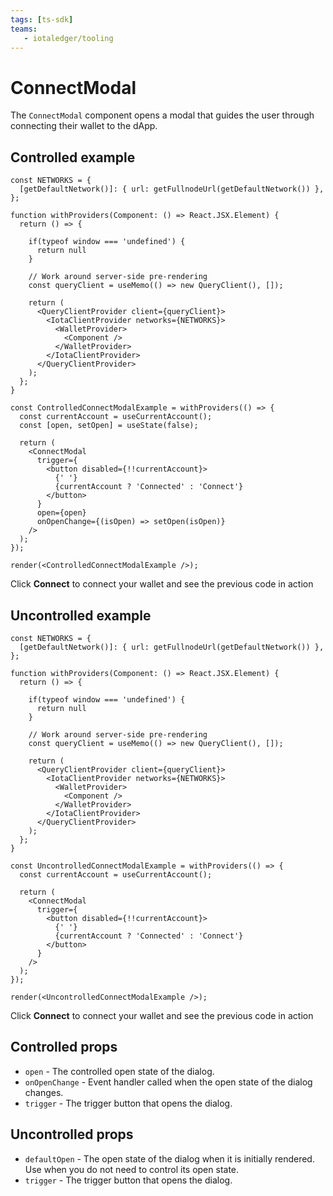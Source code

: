 ```yaml
---
tags: [ts-sdk]
teams:
   - iotaledger/tooling
---
```

# ConnectModal

The `ConnectModal` component opens a modal that guides the user through connecting their wallet to
the dApp.

## Controlled example

```tsx live noInline
const NETWORKS = {
  [getDefaultNetwork()]: { url: getFullnodeUrl(getDefaultNetwork()) },
};

function withProviders(Component: () => React.JSX.Element) {
  return () => {

    if(typeof window === 'undefined') {
      return null
    }

    // Work around server-side pre-rendering
    const queryClient = useMemo(() => new QueryClient(), []);

    return (
      <QueryClientProvider client={queryClient}>
        <IotaClientProvider networks={NETWORKS}>
          <WalletProvider>
            <Component />
          </WalletProvider>
        </IotaClientProvider>
      </QueryClientProvider>
    );
  };
}

const ControlledConnectModalExample = withProviders(() => {
  const currentAccount = useCurrentAccount();
  const [open, setOpen] = useState(false);

  return (
    <ConnectModal
      trigger={
        <button disabled={!!currentAccount}>
          {' '}
          {currentAccount ? 'Connected' : 'Connect'}
        </button>
      }
      open={open}
      onOpenChange={(isOpen) => setOpen(isOpen)}
    />
  );
});

render(<ControlledConnectModalExample />);
```

Click **Connect** to connect your wallet and see the previous code in action

## Uncontrolled example

```tsx live noInline
const NETWORKS = {
  [getDefaultNetwork()]: { url: getFullnodeUrl(getDefaultNetwork()) },
};

function withProviders(Component: () => React.JSX.Element) {
  return () => {

    if(typeof window === 'undefined') {
      return null
    }

    // Work around server-side pre-rendering
    const queryClient = useMemo(() => new QueryClient(), []);

    return (
      <QueryClientProvider client={queryClient}>
        <IotaClientProvider networks={NETWORKS}>
          <WalletProvider>
            <Component />
          </WalletProvider>
        </IotaClientProvider>
      </QueryClientProvider>
    );
  };
}

const UncontrolledConnectModalExample = withProviders(() => {
  const currentAccount = useCurrentAccount();

  return (
    <ConnectModal
      trigger={
        <button disabled={!!currentAccount}>
          {' '}
          {currentAccount ? 'Connected' : 'Connect'}
        </button>
      }
    />
  );
});

render(<UncontrolledConnectModalExample />);
```

Click **Connect** to connect your wallet and see the previous code in action

## Controlled props

-   `open` - The controlled open state of the dialog.
-   `onOpenChange` - Event handler called when the open state of the dialog changes.
-   `trigger` - The trigger button that opens the dialog.

## Uncontrolled props

-   `defaultOpen` - The open state of the dialog when it is initially rendered. Use when you do not
    need to control its open state.
-   `trigger` - The trigger button that opens the dialog.
